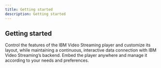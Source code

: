 ```yaml
---
title: Getting started
description: Getting started
---
```


## Getting started

Control the features of the IBM Video Streaming player and customize its layout, while maintaining a continuous, interactive data connection with IBM Video Streaming’s backend. Embed the player anywhere and manage it according to your needs and preferences.

